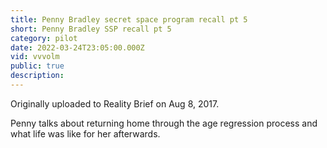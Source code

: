 ```yaml
---
title: Penny Bradley secret space program recall pt 5
short: Penny Bradley SSP recall pt 5
category: pilot
date: 2022-03-24T23:05:00.000Z
vid: vvvolm
public: true
description:
---
```

Originally uploaded to Reality Brief on Aug 8, 2017.

Penny talks about returning home through the age regression process and what life was like for her afterwards.

